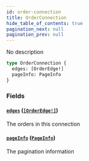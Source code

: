 ```yaml
---
id: order-connection
title: OrderConnection
hide_table_of_contents: true
pagination_next: null
pagination_prev: null
---
```



No description

```graphql
type OrderConnection {
  edges: [OrderEdge!]
  pageInfo: PageInfo
}
```


### Fields

#### [`edges`](#) ([`[OrderEdge!]`](/docs/testnet/graphql/objects/order-edge))

The orders in this connection


#### [`pageInfo`](#) ([`PageInfo`](/docs/testnet/graphql/objects/page-info))

The pagination information




